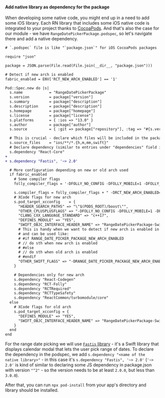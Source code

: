 #### Add native library as dependency for the package

When developing some native code, you might end up in a need to add some iOS library.
Each RN library that includes some iOS native code is integrated to your project thanks to [CocoaPods](https://cocoapods.org/).
And that's also the case for our module - we have `RangeDatePickerPackage.podspec`, so let's navigate there and add a native dependency.

```diff title="RangeDatePickerPackage.podspec"
# `.podspec` file is like "`package.json`" for iOS CocoaPods packages

require "json"

package = JSON.parse(File.read(File.join(__dir__, "package.json")))

# Detect if new arch is enabled
fabric_enabled = ENV['RCT_NEW_ARCH_ENABLED'] == '1'

Pod::Spec.new do |s|
  s.name            = "RangeDatePickerPackage"
  s.version         = package["version"]
  s.summary         = package["description"]
  s.description     = package["description"]
  s.homepage        = package["homepage"]
  s.license         = package["license"]
  s.platforms       = { :ios => "13.0" }
  s.author          = package["author"]
  s.source          = { :git => package["repository"], :tag => "#{s.version}" }

  # This is crucial - declare which files will be included in the package (similar to "files" field in `package.json`)
  s.source_files    = "ios/**/*.{h,m,mm,swift}"
  # Declare dependency (similar to entries under "dependencies" field in `package.json`)
  s.dependency "React-Core"
+
+ s.dependency "Fastis", '~> 2.0'

  # More configuration depending on new or old arch used
  if fabric_enabled
    # Some compiler flags
    folly_compiler_flags = '-DFOLLY_NO_CONFIG -DFOLLY_MOBILE=1 -DFOLLY_USE_LIBCPP=1 -Wno-comma -Wno-shorten-64-to-32'

    s.compiler_flags = folly_compiler_flags + " -DRCT_NEW_ARCH_ENABLED=1"
    # XCode flags for new arch
    s.pod_target_xcconfig    = {
      "HEADER_SEARCH_PATHS" => "\"$(PODS_ROOT)/boost\"",
      "OTHER_CPLUSPLUSFLAGS" => "-DFOLLY_NO_CONFIG -DFOLLY_MOBILE=1 -DFOLLY_USE_LIBCPP=1",
      "CLANG_CXX_LANGUAGE_STANDARD" => "c++17",
      "DEFINES_MODULE" => "YES",
      "SWIFT_OBJC_INTERFACE_HEADER_NAME" => "RangeDatePickerPackage-Swift.h",
      # This is handy when we want to detect if new arch is enabled in Swift code
      # and can be used like:
      # #if RANGE_DATE_PICKER_PACKAGE_NEW_ARCH_ENABLED
      # // do sth when new arch is enabled
      # #else
      # // do sth when old arch is enabled
      # #endif
      "OTHER_SWIFT_FLAGS" => "-DRANGE_DATE_PICKER_PACKAGE_NEW_ARCH_ENABLED"
    }

    # Dependencies only for new arch
    s.dependency "React-Codegen"
    s.dependency "RCT-Folly"
    s.dependency "RCTRequired"
    s.dependency "RCTTypeSafety"
    s.dependency "ReactCommon/turbomodule/core"
  else
    # XCode flags for old arch
    s.pod_target_xcconfig = {
      "DEFINES_MODULE" => "YES",
      "SWIFT_OBJC_INTERFACE_HEADER_NAME" => "RangeDatePickerPackage-Swift.h"
    }
  end
end
```

For the range date picking we will use [`Fastis` library](https://github.com/simla-tech/Fastis) - it's a Swift library that displays calendar modal that lets the user pick range of dates.
To declare the dependency in the podspec, we add `s.dependency "<name of the native library>"` - in this case it's `s.dependency "Fastis", '~> 2.0'` (`'~> 2.0'` is kind of similar to declaring some JS dependency in package.json with version `"^2"` - so the version needs to be at least `2.0.0`, but less than `3.0.0`).

After that, you can run `npx pod-install` from your app's directory and library should be installed.
